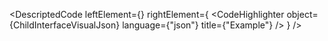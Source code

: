 
<DescriptedCode
  leftElement={<ChildInterfaceDesc />}
  rightElement={
    <CodeHighlighter
      object={ChildInterfaceVisualJson}
      language={"json"}
      title={"Example"}
    />
  }
/>
